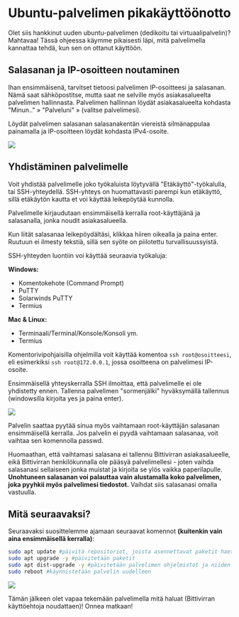 # Ubuntu-palvelimen pikakäyttöönotto

Olet siis hankkinut uuden ubuntu-palvelimen (dedikoitu tai virtuaalipalvelin)?
Mahtavaa! Tässä ohjeessa käymme pikaisesti läpi, mitä palvelimella kannattaa
tehdä, kun sen on ottanut käyttöön.

## Salasanan ja IP-osoitteen noutaminen

Ihan ensimmäisenä, tarvitset tietoosi palvelimen IP-osoitteesi ja salasanan.
Nämä saat sähköpostitse, mutta saat ne selville myös asiakasalueelta palvelimen
hallinnasta. Palvelimen hallinnan löydät asiakasalueelta kohdasta "Minun.." »
"Palveluni" » (valitse palvelimesi).

Löydät palvelimen salasanan salasanakentän viereistä silmänappulaa painamalla ja
IP-osoitteen löydät kohdasta IPv4-osoite.

![](https://docs.bittivirta.fi/assets/docs/img/crisp/ip_1manl24.webp)

## Yhdistäminen palvelimelle

Voit yhdistää palvelimelle joko työkaluista löytyvällä "Etäkäyttö"-työkalulla,
tai SSH-yhteydellä. SSH-yhteys on huomattavasti parempi kun etäkäyttö, sillä
etäkäytön kautta et voi käyttää leikepöytää kunnolla.

Palvelimelle kirjaudutaan ensimmäisellä kerralla root-käyttäjänä ja salasanalla,
jonka noudit asiakasalueella.

Kun liität salasanaa leikepöydältäsi, klikkaa hiiren oikealla ja paina enter.
Ruutuun ei ilmesty tekstiä, sillä sen syöte on piilotettu turvallisuussyistä.

SSH-yhteyden luontiin voi käyttää seuraavia työkaluja:

**Windows:**

-   Komentokehote (Command Prompt)
-   PuTTY
-   Solarwinds PuTTY
-   Termius

**Mac & Linux:**

-   Terminaali/Terminal/Konsole/Konsoli ym.
-   Termius

Komentorivipohjaisilla ohjelmilla voit käyttää komentoa `ssh root@osoitteesi`,
eli esimerkiksi `ssh root@172.0.0.1`, jossa osoitteena on palvelimesi IP-osoite.

Ensimmäisellä yhteyskerralla SSH ilmoittaa, että palvelimelle ei ole yhdistetty
ennen. Tallenna palvelimen "sormenjälki" hyväksymällä tallennus (windowsilla
kirjoita yes ja paina enter).

![](https://docs.bittivirta.fi/assets/docs/img/crisp/22terminal_xk6lgt.webp)

Palvelin saattaa pyytää sinua myös vaihtamaan root-käyttäjän salasanan
ensimmäisellä kerralla. Jos palvelin ei pyydä vaihtamaan salasanaa, voit vaihtaa
sen komennolla passwd.

Huomaathan, että vaihtamasi salasana ei tallennu Bittivirran asiakasalueelle,
eikä Bittivirran henkilökunnalla ole pääsyä palvelimellesi - joten vaihda
salasanasi sellaiseen jonka muistat ja kirjoita se ylös vaikka paperilapulle.
**Unohtuneen salasanan voi palauttaa vain alustamalla koko palvelimen, joka
pyyhkii myös palvelimesi tiedostot.** Vaihdat siis salasanasi omalla vastuulla.

## Mitä seuraavaksi?

Seuraavaksi suosittelemme ajamaan seuraavat komennot **(kuitenkin vain aina
ensimmäisellä kerralla)**:

```sh
sudo apt update #päivitä repositoriot, joista asennettavat paketit haetaan
sudo apt upgrade -y #päivitetään paketit
sudo apt dist-upgrade -y #päivitetään palvelimen ohjelmistot ja niiden riippuvuudet
sudo reboot #käynnistetään palvelin uudelleen
```

![](https://docs.bittivirta.fi/assets/docs/img/crisp/update_4lswp.gif)

Tämän jälkeen olet vapaa tekemään palvelimella mitä haluat (Bittivirran
käyttöehtoja noudattaen)! Onnea matkaan!
